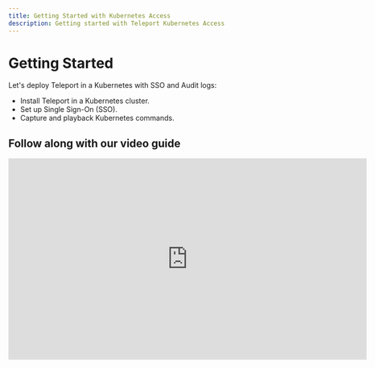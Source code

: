 ```yaml
---
title: Getting Started with Kubernetes Access
description: Getting started with Teleport Kubernetes Access
---
```


# Getting Started

Let's deploy Teleport in a Kubernetes with SSO and Audit logs:

- Install Teleport in a Kubernetes cluster.
- Set up Single Sign-On (SSO).
- Capture and playback Kubernetes commands.

## Follow along with our video guide

<iframe
  width="712"
  height="400"
  src="https://www.youtube-nocookie.com/embed/VPGYLEMTdJ8?rel=0&modestbranding=1"
  frameBorder="0"
  allow="accelerometer; autoplay; encrypted-media; gyroscope; picture-in-picture"
  allowFullScreen
/>

## Prerequisites

- [Kubernetes](https://kubernetes.io) >= v1.14.0
- [Helm](https://helm.sh) >= v3.2.0

Verify that helm and kubernetes are installed and up to date.

```bash
helm version
# version.BuildInfo{Version:"v3.4.2"}

kubectl version
# Output
Client Version: version.Info{Major:"1", Minor:"17+"}
Server Version: version.Info{Major:"1", Minor:"17+"}
```
{/* Convert to new UI component https://github.com/gravitational/next/issues/275 */}

<Admonition type="warning" title="Warning">
  The examples below may include the use of the `sudo` keyword to make following each step easier when creating resources from scratch. However, we generally discourage the use of `sudo` in customer-facing production environments per the *Principle of Least Privilege* (POLP). 
</Admonition>

## Step 1/3. Install Teleport

Let's start with a single-pod Teleport using persistent volume as a backend.

<Tabs>
  <TabItem label="Open Source">
    ```bash
    helm repo add teleport https://charts.releases.teleport.dev

    # Install a single node teleport cluster and provision a cert using ACME.
    # Set clusterName to unique hostname, for example tele.example.com
    # Set acmeEmail to receive correspondence from Letsencrypt certificate authority.
    helm install teleport-cluster teleport/teleport-cluster --create-namespace --namespace=teleport-cluster \
      --set clusterName=${CLUSTER_NAME?} --set acme=true --set acmeEmail=${EMAIL?}
    ```
  </TabItem>

  <TabItem label="Enterprise">
    ```bash
    helm repo add teleport https://charts.releases.teleport.dev

    # Create a namespace for a deployment.
    kubectl create namespace teleport-cluster-ent

    # Set kubectl context to the namespace to save some typing
    kubectl config set-context --current --namespace=teleport-cluster-ent

    # Get a license from Teleport and create a secret "license" in the namespace teleport-cluster-ent
    kubectl -n teleport-cluster-ent create secret generic license --from-file=license-enterprise.pem

    # Install Teleport
    helm install teleport-cluster teleport/teleport-cluster --namespace=teleport-cluster-ent \
      --set clusterName=${CLUSTER_NAME?} --set acme=true --set acmeEmail=${EMAIL?} --set enterprise=true
    ```
  </TabItem>
</Tabs>

Teleport's helm chart uses an [external load balancer](https://kubernetes.io/docs/tasks/access-application-cluster/create-external-load-balancer/)
to create a public IP for Teleport.

<Tabs>
  <TabItem label="Open Source">
    ```bash
    # Set kubectl context to the namespace to save some typing
    kubectl config set-context --current --namespace=teleport-cluster

    # Service is up, load balancer is created
    kubectl get services
    # NAME               TYPE           CLUSTER-IP   EXTERNAL-IP      PORT(S)                        AGE
    # teleport-cluster   LoadBalancer   10.4.4.73    104.199.126.88   443:31204/TCP,3026:32690/TCP   89s

    # Save the pod IP. If the IP is not available, check the pod and load balancer status.
    MYIP=$(kubectl get services teleport-cluster -o jsonpath='{.status.loadBalancer.ingress[0].ip}')
    echo $MYIP
    # 192.168.2.1
    ```
  </TabItem>

  <TabItem label="Enterprise">
    ```bash
    # Set kubectl context to the namespace to set some typing
    kubectl config set-context --current --namespace=teleport-cluster-ent

    # Service is up, load balancer is created
    kubectl get services
    # NAME                   TYPE           CLUSTER-IP   EXTERNAL-IP      PORT(S)                        AGE
    # teleport-cluster-ent   LoadBalancer   10.4.4.73    104.199.126.88   443:31204/TCP,3026:32690/TCP   89s

    # Save the pod IP. If the IP is not available, check the pod and load balancer status.
    MYIP=$(kubectl get services teleport-cluster-ent -o jsonpath='{.status.loadBalancer.ingress[0].ip}')
    echo $MYIP
    # 192.168.2.1
    ```
  </TabItem>
</Tabs>
{/* Convert to new UI component https://github.com/gravitational/next/issues/275 */}

Set up two `A` DNS records - `tele.example.com` for UI and `*.tele.example.com`
for web apps using [application access](../application-access/introduction.mdx).

<Tabs>
  <TabItem label="GCP Cloud DNS">
    ```bash
    MYZONE="myzone"
    MYDNS="tele.example.com"

    gcloud dns record-sets transaction start --zone="${MYZONE?}"
    gcloud dns record-sets transaction add ${MYIP?} --name="${MYDNS?}" --ttl="30" --type="A" --zone="${MYZONE?}"
    gcloud dns record-sets transaction add ${MYIP?} --name="*.${MYDNS?}" --ttl="30" --type="A" --zone="${MYZONE?}"
    gcloud dns record-sets transaction describe --zone="${MYZONE?}"
    gcloud dns record-sets transaction execute --zone="${MYZONE?}"
    ```
  </TabItem>

  <TabItem label="AWS Route 53">
    ```bash
    # Tip for finding AWS zone id by the domain name.
    MYZONE_DNS="example.com"
    MYZONE=$(aws route53 list-hosted-zones-by-name --dns-name=${MYZONE_DNS?} | jq -r '.HostedZones[0].Id' | sed s_/hostedzone/__)

    MYDNS="tele.example.com"

    # Create a JSON file changeset for AWS.
    jq -n --arg ip ${MYIP?} --arg dns ${MYDNS?} '{"Comment": "Create records", "Changes": [
      {"Action": "CREATE", "ResourceRecordSet": {"Name": $dns, "Type": "A", "TTL": 300, "ResourceRecords": [{ "Value": $ip}]}},
      {"Action": "CREATE", "ResourceRecordSet": {"Name": ("*." + $dns), "Type": "A", "TTL": 300, "ResourceRecords": [{ "Value": $ip}]}}
      ]}' > myrecords.json

    # Review records before applying.
    cat myrecords.json | jq
    # Apply the records and capture change id
    CHANGEID=$(aws route53 change-resource-record-sets --hosted-zone-id ${MYZONE?} --change-batch file://myrecords.json | jq -r '.ChangeInfo.Id')

    # Verify that change has been applied
    aws route53 get-change --id ${CHANGEID?} | jq '.ChangeInfo.Status'
    "INSYNC"
    ```
  </TabItem>
</Tabs>

The first request to Teleport's API will take a bit longer because it gets
a cert from [Let's Encrypt](https://letsencrypt.org).
Teleport will respond with discovery info:

```bash
curl https://tele.example.com/webapi/ping

# {"server_version":"6.0.0","min_client_version":"3.0.0"}
```

## Step 2/3. Create a local admin

Local users are a reliable fallback for cases when the SSO provider is down. Let's create a local admin `alice` who has access to Kubernetes group `system:masters`.

Save this role as `member.yaml`:

```yaml
kind: role
version: v3
metadata:
  name: member
spec:
  allow:
    # This field is used for SSH logins. You have to keep 'logins' as a non-empty random value
    # for Kubernetes to work until we fix it.
    logins: ['keep-this-value-here']
    kubernetes_groups: ["system:masters"]
```

Create the role and add a user:

```bash
# To create a local user, we are going to run Teleport's admin tool tctl from the pod.
POD=$(kubectl get po -l app=teleport-cluster -o jsonpath='{.items[0].metadata.name}')

# Create a role
kubectl exec -i ${POD?} -- tctl create -f < member.yaml

# Generate an invite link for the user.
kubectl exec -ti ${POD?} -- tctl users add alice --roles=member

# User "alice" has been created but requires a password. Share this URL with the user to
# complete user setup, link is valid for 1h:

# https://tele.example.com:443/web/invite/random-token-id-goes-here

# NOTE: Make sure tele.example.com:443 points at a Teleport proxy which users can access.
```

Let's install `tsh` and `tctl` on Linux.
For other install options, check out [install guide](../installation.mdx)

<Tabs>
  <TabItem label="Open Source">
    ```bash
    curl -L -O https://get.gravitational.com/teleport-v(=teleport.version=)-linux-amd64-bin.tar.gz
    tar -xzf teleport-v(=teleport.version=)-linux-amd64-bin.tar.gz
    sudo mv teleport/tsh /usr/local/bin/tsh
    sudo mv teleport/tctl /usr/local/bin/tctl
    ```
  </TabItem>

  <TabItem label="Enterprise">
    ```bash
    curl -L -O https://get.gravitational.com/teleport-ent-v(=teleport.version=)-linux-amd64-bin.tar.gz
    tar -xzf teleport-ent-v(=teleport.version=)-linux-amd64-bin.tar.gz
    sudo mv teleport/tsh /usr/local/bin/tsh
    sudo mv teleport/tctl /usr/local/bin/tctl
    ```
  </TabItem>
</Tabs>

Try `tsh login` with a local user. Use a custom `KUBECONFIG` to prevent overwriting
the default one in case there is a problem.

```bash
KUBECONFIG=${HOME?}/teleport.yaml tsh login --proxy=tele.example.com:443 --user=alice
```

Teleport updated `KUBECONFIG` with a short-lived 12-hour certificate.

```bash
# List connected Kubernetes clusters
tsh kube ls

# Output
Kube Cluster Name Selected
----------------- --------
tele.example.com

# Login to Kubernetes by name
tsh kube login tele.example.com

# Output
Kube Cluster Name Selected
----------------- --------
tele.example.com  *

# Once working, remove the KUBECONFIG= override to switch to teleport
KUBECONFIG=${HOME?}/teleport.yaml kubectl get -n teleport-cluster pods
NAME                                READY   STATUS    RESTARTS   AGE
teleport-cluster-6c9b88fd8f-glmhf   1/1     Running   0          127m
```
{/* Convert to new UI component https://github.com/gravitational/next/issues/275 */}

## Step 3/3. SSO for Kubernetes

We are going to setup Github connector for OSS and Okta for Enterprises version.

<Tabs>
  <TabItem label="Open Source">
    Save the file below as `github.yaml` and update the fields. You will need to set up
    [Github OAuth 2.0 Connector](https://developer.github.com/apps/building-oauth-apps/creating-an-oauth-app/) app.
    Any member belonging to the Github organization `octocats` and on team `admin` will be able to assume a built-in role `access`.

    ```yaml
    kind: github
    version: v3
    metadata:
      # connector name that will be used with `tsh --auth=github login`
      name: github
    spec:
      # client ID of Github OAuth app
      client_id: client-id
      # client secret of Github OAuth app
      client_secret: client-secret
      # This name will be shown on UI login screen
      display: Github
      # Change tele.example.com to your domain name
      redirect_url: https://tele.example.com:443/v1/webapi/github/callback
      # Map github teams to teleport roles
      teams_to_logins:
        - organization: octocats # Github organization name
          team: admin            # Github team name within that organization
          # map github admin team to Teleport's "access" role
          logins: ["access"]
    ```
  </TabItem>

  <TabItem label="Enterprise">
    Follow [SAML Okta Guide](../enterprise/sso/ssh-okta.mdx#configure-okta) to create a SAML app.
    Check out [OIDC guides](../enterprise/sso/oidc.mdx#identity-providers) for OpenID Connect apps.
    Save the file below as `okta.yaml` and update the `acs` field.
    Any member in Okta group `okta-admin` will assume a builtin role `admin`.

    ```yaml
    kind: saml
    version: v2
    metadata:
      name: okta
    spec:
      acs: https://tele.example.com/v1/webapi/saml/acs
      attributes_to_roles:
      - {name: "groups", value: "okta-admin", roles: ["access"]}
      entity_descriptor: |
        <?xml !!! Make sure to shift all lines in XML descriptor
        with 4 spaces, otherwise things will not work
    ```
  </TabItem>
</Tabs>

To create a connector, we are going to run Teleport's admin tool `tctl` from the pod.

<Tabs>
  <TabItem label="Open Source">
    ```bash
    # To create a Github connector, we are going to run Teleport's admin tool tctl from the pod.
    kubectl config set-context --current --namespace=teleport-cluster
    POD=$(kubectl get po -l app=teleport-cluster -o jsonpath='{.items[0].metadata.name}')

    kubectl exec -i ${POD?} -- tctl create -f < github.yaml
    # authentication connector "github" has been created
    ```
  </TabItem>

  <TabItem label="Enterprise">
    ```bash
    # To create an Okta connector, we are going to run Teleport's admin tool tctl from the pod.
    POD=$(kubectl get po -l app=teleport-cluster-ent -o jsonpath='{.items[0].metadata.name}')

    kubectl exec -i ${POD?} -- tctl create -f < okta.yaml
    # authentication connector 'okta' has been created
    ```
  </TabItem>
</Tabs>

Try `tsh login` with Github user. I am using a custom `KUBECONFIG` to prevent overwriting
the default one in case there is a problem.

<Tabs>
  <TabItem label="Open Source">
    ```bash
    KUBECONFIG=${HOME?}/teleport.yaml tsh login --proxy=tele.example.com:443 --auth=github
    ```
  </TabItem>

  <TabItem label="Enterprise">
    ```bash
    KUBECONFIG=${HOME?}/teleport.yaml tsh login --proxy=tele.example.com:443 --auth=okta
    ```
  </TabItem>
</Tabs>

<Admonition
  type="note"
  title="Debugging SSO"
>
  If you are getting a login error, take a look at the audit log for details:

  ```bash
  kubectl exec -ti "${POD?}" -- tail -n 100 /var/lib/teleport/log/events.log

  # {"error":"user \"alice\" does not belong to any teams configured in \"github\" connector","method":"github","attributes":{"octocats":["devs"]}}
  ```
</Admonition>

## Next steps

- [Connect Multiple Kubernetes Clusters](./guides/multiple-clusters.mdx)
- [Setup CI/CD Access with Teleport](./guides/cicd.mdx)
- [Federated Access using Trusted Clusters](./guides/federation.mdx)
- [Single-Sign On and Kubernetes Access Controls](./controls.mdx)
